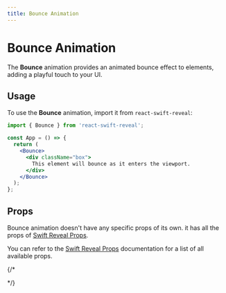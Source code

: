 ```yaml
---
title: Bounce Animation
---
```


# Bounce Animation

The **Bounce** animation provides an animated bounce effect to elements, adding a playful touch to your UI.

## Usage

To use the **Bounce** animation, import it from `react-swift-reveal`:

```jsx
import { Bounce } from 'react-swift-reveal';

const App = () => {
  return (
    <Bounce>
      <div className="box">
        This element will bounce as it enters the viewport.
      </div>
    </Bounce>
  );
};
```

## Props

Bounce animation doesn't have any specific props of its own.
it has all the props of [Swift Reveal Props](/animations/props).

You can refer to the [Swift Reveal Props](/animations/props) documentation for a list of all available props.

{/* <!-- ## Example -->

<!-- You can see the Bounce animation in action in the example below: -->

<!-- ![Bounce Animation Example](./bounce.gif) -->

<!-- ## CodeSandbox Example

You can also try out the [Bounce Animation on CodeSandbox](link-to-codesandbox). --> */}
